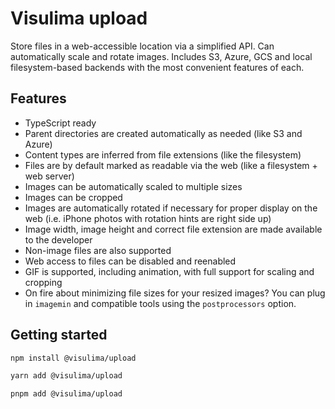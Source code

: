 # Visulima upload

Store files in a web-accessible location via a simplified API. Can automatically scale and rotate images. Includes S3, Azure, GCS and local filesystem-based backends with the most convenient features of each.

## Features

- TypeScript ready
- Parent directories are created automatically as needed (like S3 and Azure)
- Content types are inferred from file extensions (like the filesystem)
- Files are by default marked as readable via the web (like a filesystem + web server)
- Images can be automatically scaled to multiple sizes
- Images can be cropped
- Images are automatically rotated if necessary for proper display on the web (i.e. iPhone photos with rotation hints are right side up)
- Image width, image height and correct file extension are made available to the developer
- Non-image files are also supported
- Web access to files can be disabled and reenabled
- GIF is supported, including animation, with full support for scaling and cropping
- On fire about minimizing file sizes for your resized images? You can plug in `imagemin` and compatible tools using the `postprocessors` option.

## Getting started


```sh
npm install @visulima/upload
```

```sh
yarn add @visulima/upload
```

```sh
pnpm add @visulima/upload
```
